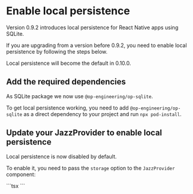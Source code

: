 

# Enable local persistence

Version 0.9.2 introduces local persistence for React Native apps using SQLite.

If you are upgrading from a version before 0.9.2, you need to enable local persistence by following the steps below.

Local persistence will become the default in 0.10.0.

## Add the required dependencies

As SQLite package we now use `@op-engineering/op-sqlite`.

To get local persistence working, you need to add `@op-engineering/op-sqlite` as a direct dependency to your project and run `npx pod-install`.

## Update your JazzProvider to enable local persistence

Local persistence is now disabled by default.

To enable it, you need to pass the `storage` option to the `JazzProvider` component:

<CodeGroup>
  ```tsx
  <JazzProvider
    auth={auto}
    storage="sqlite"
    peer="wss://cloud.jazz.tools/?key=you@example.com"
    AccountSchema={MyAppAccount}
  >
    <App />
  </JazzProvider>
  ```
</CodeGroup>

